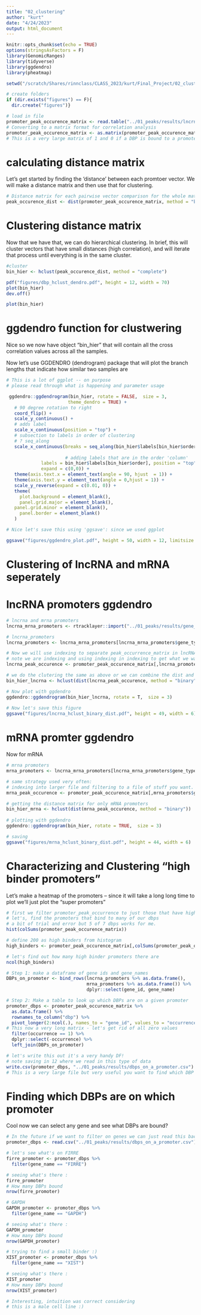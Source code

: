 ```yaml
---
title: "02_clustering"
author: "kurt"
date: "4/24/2023"
output: html_document
---
```


```r
knitr::opts_chunk$set(echo = TRUE)
options(stringsAsFactors = F)
library(GenomicRanges)
library(tidyverse)
library(ggdendro)
library(pheatmap)

setwd("/scratch/Shares/rinnclass/CLASS_2023/kurt/Final_Project/02_clustering")

# create folders
if (dir.exists("figures") == F){
  dir.create("figures")}
```


```r
# load in file
promoter_peak_occurence_matrix <- read.table("../01_peaks/results/lncrna_mrna_promoter_peak_occurence_matrix.tsv")
# Converting to a matrix format for correlation analysis
promoter_peak_occurence_matrix <- as.matrix(promoter_peak_occurence_matrix)
# This is a very large matrix of 1 and 0 if a DBP is bound to a promoter.
```

# calculating distance matrix
Let's get started by finding the 'distance' between each promtoer vector.
We will make a distance matrix and then use that for clustering.
```r

# Distance matrix for each pairwise vector comparison for the whole matrix
peak_occurence_dist <- dist(promoter_peak_occurence_matrix, method = "binary")
```

# Clustering distance matrix

Now that we have that, we can do hierarchical clustering. In brief, this will cluster 
vectors that have small distances (high correlation), and will iterate that process until
everything is in the same cluster.

```R
#cluster
bin_hier <- hclust(peak_occurence_dist, method = "complete")

pdf("figures/dbp_hclust_dendro.pdf", height = 12, width = 70)
plot(bin_hier)
dev.off()

plot(bin_hier)

```


# ggdendro function for clustwering
Nice so we now have object "bin_hier" that will contain all the cross correlation values across all the samples. 

Now let's use GGDENDRO (dendrogram) package that will plot the branch lengths that indicate how similar two samples are 

```r

# This is a lot of ggplot -- on purpose
# please read through what is happening and parameter usage

 ggdendro::ggdendrogram(bin_hier, rotate = FALSE,  size = 3, 
                       theme_dendro = TRUE) +
   # 90 degree rotation to right
   coord_flip() +
   scale_y_continuous() +
   # adds label
   scale_x_continuous(position = "top") +
   # subsection to labels in order of clustering
   # ? seq_along
   scale_x_continuous(breaks = seq_along(bin_hier$labels[bin_hier$order]),
                      
                      # adding labels that are in the order 'column'
             labels = bin_hier$labels[bin_hier$order], position = "top",
             expand = c(0,0)) +
   theme(axis.text.x = element_text(angle = 90, hjust  = 1)) + 
   theme(axis.text.y = element_text(angle = 0,hjust = 1)) +
   scale_y_reverse(expand = c(0.01, 0)) +
   theme(
     plot.background = element_blank(),
     panel.grid.major = element_blank(),
   panel.grid.minor = element_blank(),
     panel.border = element_blank()
   )

# Nice let's save this using 'ggsave': since we used ggplot

ggsave("figures/ggdendro_plot.pdf", height = 50, width = 12, limitsize = F)

```


# Clustering of lncRNA and mRNA seperately

# lncRNA promoters ggdendro
```r

# lncrna and mrna promoters
lncrna_mrna_promoters <- rtracklayer::import("../01_peaks/results/gene_annotations/lncrna_mrna_promoters.gtf")

# lncrna_promoters
lncrna_promoters <- lncrna_mrna_promoters[lncrna_mrna_promoters$gene_type == "lncRNA"]

# Now we will use indexing to separate peak_occurrence_matrix in lncRNA and mRNA.
# note we are indexing and using indexing in indexing to get what we want.
lncrna_peak_occurence <- promoter_peak_occurence_matrix[,lncrna_promoters$gene_id]

# we do the clutering the same as above or we can combine the dist and hclust:
bin_hier_lncrna <- hclust(dist(lncrna_peak_occurence, method = "binary"))

# Now plot with ggdendro
ggdendro::ggdendrogram(bin_hier_lncrna, rotate = T,  size = 3)
 
# Now let's save this figure
ggsave("figures/lncrna_hclust_binary_dist.pdf", height = 49, width = 6)


```

# mRNA promter ggdendro
Now for mRNA

```R

# mrna promoters
mrna_promoters <- lncrna_mrna_promoters[lncrna_mrna_promoters$gene_type == "protein_coding"]

# same strategy used very often:
# indexing into larger file and filtering to a file of stuff you want.
mrna_peak_occurence <- promoter_peak_occurence_matrix[,mrna_promoters$gene_id]

# getting the distance matrix for only mRNA promoters  
bin_hier_mrna <- hclust(dist(mrna_peak_occurence, method = "binary"))
 
# plotting with ggdendro
ggdendro::ggdendrogram(bin_hier, rotate = TRUE,  size = 3)

# saving
ggsave("figures/mrna_hclust_binary_dist.pdf", height = 44, width = 6)


```

# Characterizing and Clustering "high binder promoters"
Let's make a heatmap of the promoters -- since it will take a long long time to plot we'll just plot the "super promoters"
```r
# first we filter promoter_peak_occurrence to just those that have high numbers of dbps
# let's, find the promoters that bind to many of our dbps
# a bit of trial and error but 5 of 7 dbps works for me.
hist(colSums(promoter_peak_occurence_matrix))

# define 200 as high binders from histogram
high_binders <- promoter_peak_occurence_matrix[,colSums(promoter_peak_occurence_matrix) > 200]

# let's find out how many high binder promoters there are
ncol(high_binders)

```


```r
# Step 1: make a dataframe of gene ids and gene_names
DBPs_on_promoter <- bind_rows(lncrna_promoters %>% as.data.frame(),
                              mrna_promoters %>% as.data.frame()) %>%
                              dplyr::select(gene_id, gene_name)

# Step 2: Make a table to look up which DBPs are on a given promoter
promoter_dbps <- promoter_peak_occurence_matrix %>%
  as.data.frame() %>%
  rownames_to_column("dbp") %>%
  pivot_longer(2:ncol(.), names_to = "gene_id", values_to = "occurrence") %>%
# This now a very long matrix - let's get rid of all zero values
  filter(occurrence == 1) %>%
  dplyr::select(-occurrence) %>%
  left_join(DBPs_on_promoter)

# let's write this out it's a very handy DF!
# note saving in 12 where we read in this type of data
write.csv(promoter_dbps, "../01_peaks/results/dbps_on_a_promoter.csv")
# This is a very large file but very useful you want to find which DBP is on which promoter

```

# Finding which DBPs are on which promoter
Cool now we can select any gene and see what DBPs are bound?

```R

# In the future if we want to filter on genes we can just read this back in.
promoter_dbps <- read.csv("../01_peaks/results/dbps_on_a_promoter.csv")

# let's see what's on FIRRE
firre_promoter <- promoter_dbps %>%
  filter(gene_name == "FIRRE")

# seeing what's there :
firre_promoter
# How many DBPs bound
nrow(firre_promoter)

# GAPDH
GAPDH_promoter <- promoter_dbps %>%
  filter(gene_name == "GAPDH")

# seeing what's there :
GAPDH_promoter
# How many DBPs bound
nrow(GAPDH_promoter)

# trying to find a small binder :)
XIST_promoter <- promoter_dbps %>%
  filter(gene_name == "XIST")

# seeing what's there :
XIST_promoter
# How many DBPs bound
nrow(XIST_promoter)

# Interesting, intuition was correct considering
# this is a male cell line :)
```

